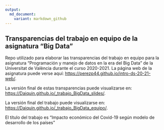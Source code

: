 ---
output: 
  md_document:
    variant: markdown_github
---

## Transparencias del trabajo en equipo de la asignatura "Big Data"

Repo utilizado para elaborar las transparencias del trabajo en equipo para la asignatura "Programación y manejo de datos en la era del Big Data" de la Universitat de València durante el curso 2020-2021. La página web de la asignatura puede verse aquí: <https://perezp44.github.io/intro-ds-20-21-web/>.

<!-- El párrafo de arriba has de dejarlo tal cual. No has de cambiar nada!!-->


<!-- En la linea de abajo has de sustituir "perezp44" por tu usuario de Github-->
La versión final de estas transparencias puede visualizarse en: <https://Daiquin.github.io/_trabajo_BigData_slides/>.


<!-- En la linea de abajo has de sustituir "perezp44" por tu usuario de Github-->
La versión final del trabajo puede visualizarse en: <https://Daiquin.github.io/_trabajo_BigData_equipo/>.



<!-- Abajo podéis escribir lo que queráis, igual un resumen del trabajo, o ..., o ... pero al menos, tenéis que poner el título del trabajo y el nombre de los componentes del equipo-->

El título del trabajo es "Impacto económico del Covid-19 según modelo de desarrollo de los países"



<!-- Finalmente, acuérdate que cuando hayas hecho los cambios y hayas dejado este archivo como hayáis decidido, TENEIS que knittearlo para que los cambio se actualicen en el fichero Readme.md, que es el que finalmente se visualizará en Github-->


